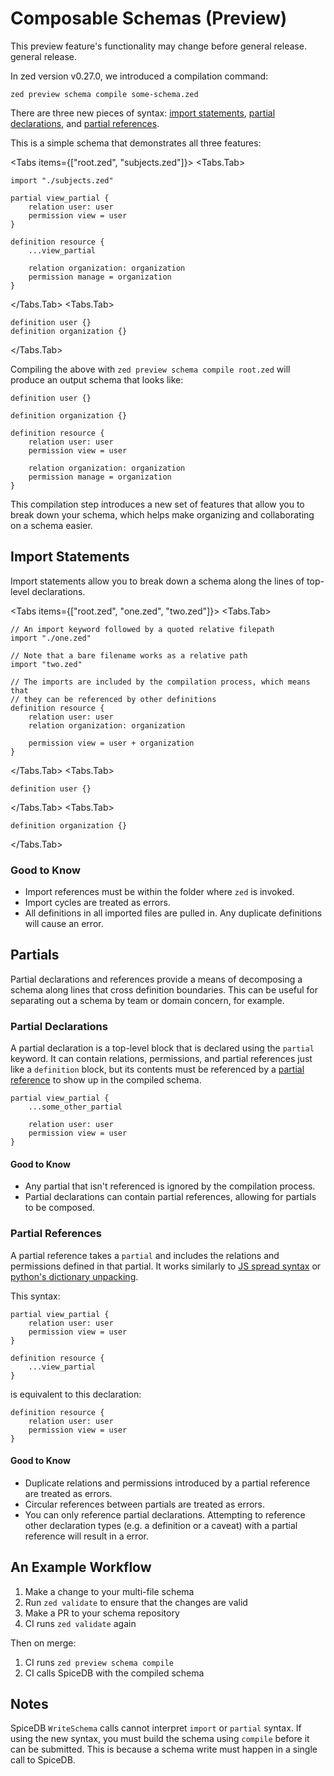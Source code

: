 
# Composable Schemas (Preview)

<Callout type="info">
This preview feature's functionality may change before general release.
general release.
</Callout>

In zed version v0.27.0, we introduced a compilation command:

```
zed preview schema compile some-schema.zed
```

There are three new pieces of syntax: [import statements](#import-statements), [partial declarations](#partial-declarations), and [partial references](#partial-references).

This is a simple schema that demonstrates all three features:

<Tabs items={["root.zed", "subjects.zed"]}>
<Tabs.Tab>

```zed
import "./subjects.zed"

partial view_partial {
    relation user: user
    permission view = user
}

definition resource {
    ...view_partial

    relation organization: organization
    permission manage = organization
}
```

</Tabs.Tab>
<Tabs.Tab>

```zed
definition user {}
definition organization {}
```

</Tabs.Tab>
</Tabs>

Compiling the above with `zed preview schema compile root.zed` will produce an output schema that looks like:

```zed
definition user {}

definition organization {}

definition resource {
    relation user: user
    permission view = user

    relation organization: organization
    permission manage = organization
}
```

This compilation step introduces a new set of features that allow you to break down your schema,
which helps make organizing and collaborating on a schema easier.

## Import Statements

Import statements allow you to break down a schema along the lines of top-level declarations.

<Tabs items={["root.zed", "one.zed", "two.zed"]}>
<Tabs.Tab>

```zed
// An import keyword followed by a quoted relative filepath
import "./one.zed"

// Note that a bare filename works as a relative path
import "two.zed"

// The imports are included by the compilation process, which means that
// they can be referenced by other definitions
definition resource {
    relation user: user
    relation organization: organization
    
    permission view = user + organization
}
```

</Tabs.Tab>
<Tabs.Tab>

```zed
definition user {}
```

</Tabs.Tab>
<Tabs.Tab>

```zed
definition organization {}
```

</Tabs.Tab>

</Tabs>

### Good to Know

* Import references must be within the folder where `zed` is invoked.
* Import cycles are treated as errors.
* All definitions in all imported files are pulled in.
Any duplicate definitions will cause an error.

## Partials

Partial declarations and references provide a means of decomposing a schema along lines that cross definition boundaries.
This can be useful for separating out a schema by team or domain concern, for example.

### Partial Declarations

A partial declaration is a top-level block that is declared using the `partial` keyword.
It can contain relations, permissions, and partial references just like a `definition` block, but its contents
must be referenced by a [partial reference](#partial-references) to show up in the compiled schema.

```zed
partial view_partial {
    ...some_other_partial
    
    relation user: user
    permission view = user
}
```

#### Good to Know

* Any partial that isn't referenced is ignored by the compilation process.
* Partial declarations can contain partial references, allowing for partials to be composed.

### Partial References

A partial reference takes a `partial` and includes the relations and permissions defined in that partial.
It works similarly to [JS spread syntax](https://developer.mozilla.org/en-US/docs/Web/JavaScript/Reference/Operators/Spread_syntax)
or [python's dictionary unpacking](https://docs.python.org/3/reference/expressions.html#dictionary-displays).

This syntax:

```zed
partial view_partial {
    relation user: user
    permission view = user
}

definition resource {
    ...view_partial
}
```

is equivalent to this declaration:

```zed
definition resource {
    relation user: user
    permission view = user
}
```

#### Good to Know

* Duplicate relations and permissions introduced by a partial reference are treated as errors.
* Circular references between partials are treated as errors.
* You can only reference partial declarations.
Attempting to reference other declaration types (e.g. a definition or a caveat) with a partial reference will result in a error.

## An Example Workflow

1. Make a change to your multi-file schema
1. Run `zed validate` to ensure that the changes are valid
1. Make a PR to your schema repository
1. CI runs `zed validate` again

Then on merge:

1. CI runs `zed preview schema compile`
1. CI calls SpiceDB with the compiled schema

## Notes

SpiceDB `WriteSchema` calls cannot interpret `import` or `partial` syntax.
If using the new syntax, you must build the schema using `compile` before it can be submitted.
This is because a schema write must happen in a single call to SpiceDB.
